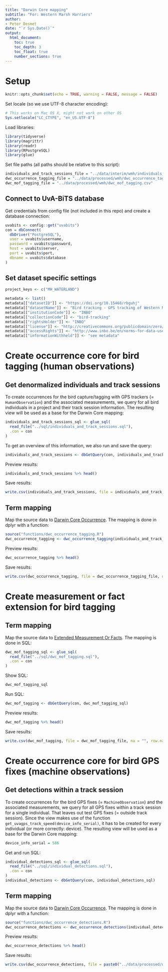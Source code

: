 ```yaml
---
title: "Darwin Core mapping"
subtitle: "For: Western Marsh Harriers"
author:
- Peter Desmet
date: "`r Sys.Date()`"
output:
  html_document:
    toc: true
    toc_depth: 3
    toc_float: true
    number_sections: true
---
```


# Setup

```r
knitr::opts_chunk$set(echo = TRUE, warning = FALSE, message = FALSE)
```

Set locale (so we use UTF-8 character encoding):

```r
# This works on Mac OS X, might not work on other OS
Sys.setlocale("LC_CTYPE", "en_US.UTF-8")
```

Load libraries:

```r
library(tidyverse)
library(magrittr)
library(readr)
library(RPostgreSQL)
library(glue)
```

Set file paths (all paths should be relative to this script):
 
```r
individuals_and_track_sessions_file = "../data/interim/wmh/individuals_and_track_sessions.csv"
dwc_occurrence_tagging_file = "../data/processed/wmh/dwc_occurrence_tagging.csv"
dwc_mof_tagging_file = "../data/processed/wmh/dwc_mof_tagging.csv"
```

## Connect to UvA-BiTS database

Get credentials from config file (not included in this repo) and create a database connection:

```r
uvabits <- config::get("uvabits")
con = dbConnect(
  dbDriver("PostgreSQL"),
  user = uvabits$username,
  password = uvabits$password,
  host = uvabits$server,
  port = uvabits$port,
  dbname = uvabits$database
)
```

## Set dataset specific settings

```r
project_keys <- c("MH_WATERLAND")
```

```r
metadata <- list()
metadata[["datasetID"]] <- "https://doi.org/10.15468/rbguhj"
metadata[["datasetName"]] <- "Bird tracking - GPS tracking of Western Marsh Harriers breeding near the Belgium-Netherlands border"
metadata[["institutionCode"]] <- "INBO"
metadata[["collectionCode"]] <- "bird-tracking"
metadata[["rightsHolder"]] <- "INBO"
metadata[["license"]] <- "http://creativecommons.org/publicdomain/zero/1.0/"
metadata[["accessRights"]] <- "http://www.inbo.be/en/norms-for-data-use"
metadata[["informationWithheld"]] <- "see metadata"
```

# Create occurrence core for bird tagging (human observations)

## Get denormalized individuals and track sessions

To create occurrences for the bird capture/tagging with GPS trackers (= `HumanObservation`) and the associated measurements, we query for all bird individuals in a project and their track session information. The resulting view will be used as a base for the Darwin Core mapping:

```r
individuals_and_track_sessions_sql <- glue_sql(
  read_file("../sql/individuals_and_track_sessions.sql"),
  .con = con
)
```

To get an overview of this information, we also run and save the query:

```r
individuals_and_track_sessions <- dbGetQuery(con, individuals_and_track_sessions_sql)
```

Preview results:

```r
individuals_and_track_sessions %>% head()
```

Save results:

```r
write.csv(individuals_and_track_sessions, file = individuals_and_track_sessions_file, na = "", row.names = FALSE, fileEncoding = "UTF-8")
```

## Term mapping

Map the source data to [Darwin Core Occurrence](http://rs.gbif.org/core/dwc_occurrence_2015-07-02.xml). The mapping is done in dplyr with a function:

```r
source("functions/dwc_occurrence_tagging.R")
dwc_occurrence_tagging <- dwc_occurrence_tagging(individuals_and_track_sessions, metadata)
```

Preview results:

```r
dwc_occurrence_tagging %>% head()
```

Save results:

```r
write.csv(dwc_occurrence_tagging, file = dwc_occurrence_tagging_file, na = "", row.names = FALSE, fileEncoding = "UTF-8")
```

# Create measurement or fact extension for bird tagging

## Term mapping

Map the source data to [Extended Measurement Or Facts](http://rs.gbif.org/extension/obis/extended_measurement_or_fact.xml). The mapping is done in SQL:

```r
dwc_mof_tagging_sql <- glue_sql(
  read_file("../sql/dwc_mof_tagging.sql"),
  .con = con
)
```

Show SQL:

```r
dwc_mof_tagging_sql
```

Run SQL:

```r
dwc_mof_tagging <- dbGetQuery(con, dwc_mof_tagging_sql)
```

Preview results:

```r
dwc_mof_tagging %>% head()
```

Save results:

```r
write.csv(dwc_mof_tagging, file = dwc_mof_tagging_file, na = "", row.names = FALSE, fileEncoding = "UTF-8")
```

# Create occurrence core for bird GPS fixes (machine observations)

## Get detections within a track session

To create occurrences for the bird GPS fixes (= `MachineObservation`) and the associated measurements, we query for all GPS fixes within a track session for a single individual. That leaves out test GPS fixes (= outside track session). Since the view makes use of the function `get_uvagps_track_speed(device_info_serial)`, it has to be created for every individual (or more correctly: device). The resulting view will be used as a base for the Darwin Core mapping:

```r
device_info_serial = 586
```

Get and run SQL:

```r
individual_detections_sql <- glue_sql(
  read_file("../sql/individual_detections.sql"),
  .con = con
)
individual_detections <- dbGetQuery(con, individual_detections_sql)
```

## Term mapping

Map the source data to [Darwin Core Occurrence](http://rs.gbif.org/core/dwc_occurrence_2015-07-02.xml). The mapping is done in dplyr with a function:

```r
source("functions/dwc_occurrence_detections.R")
dwc_occurrence_detections <- dwc_occurrence_detections(individual_detections, metadata)
```

Preview results:

```r
dwc_occurrence_detections %>% head()
```

Save results:

```r
write.csv(dwc_occurrence_detections, file = paste0("../data/processed/dwc_occurrence_detections_", device_info_serial, ".csv"), na = "", row.names = FALSE, fileEncoding = "UTF-8")
```
